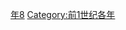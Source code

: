 {{Catnav|頁面分類|历史|歷史時代|年|前1世纪各年}}

{{catmore}}
{{Commons category|38 BC}}

[[Category:前30年代|年8]]
[[Category:前1世纪各年|Category:前1世纪各年]]